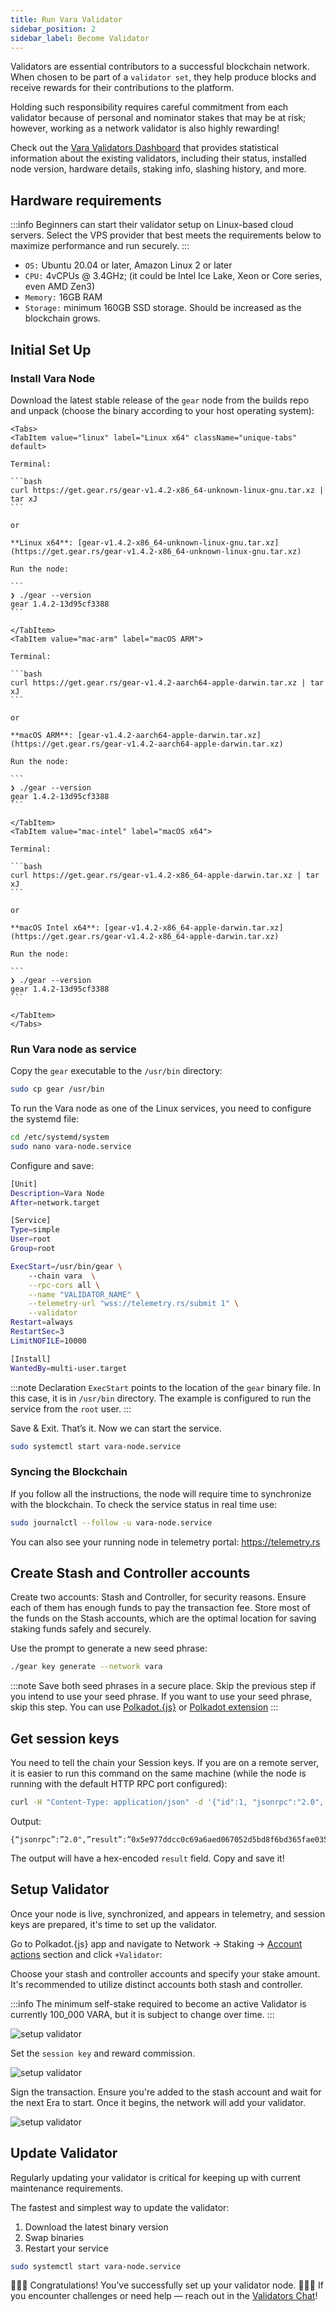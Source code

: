 ```yaml
---
title: Run Vara Validator
sidebar_position: 2
sidebar_label: Become Validator
---
```



Validators are essential contributors to a successful blockchain network. When chosen to be part of a `validator set`, they help produce blocks and receive rewards for their contributions to the platform.

Holding such responsibility requires careful commitment from each validator because of personal and nominator stakes that may be at risk; however, working as a network validator is also highly rewarding!

Check out the [Vara Validators Dashboard](https://validators.vara.network/) that provides statistical information about the existing validators, including their status, installed node version, hardware details, staking info, slashing history, and more.

## Hardware requirements

:::info
Beginners can start their validator setup on Linux-based cloud servers. Select the VPS provider that best meets the requirements below to maximize performance and run securely.
:::

- `OS:` Ubuntu 20.04 or later, Amazon Linux 2 or later
- `CPU:` 4vCPUs @ 3.4GHz; (it could be Intel Ice Lake, Xeon or Core series, even AMD Zen3)
- `Memory:` 16GB RAM
- `Storage:` minimum 160GB SSD storage. Should be increased as the blockchain grows.

## Initial Set Up

### Install Vara Node

Download the latest stable release of the `gear` node from the builds repo and unpack (choose the binary according to your host operating system):

````mdx-code-block
<Tabs>
<TabItem value="linux" label="Linux x64" className="unique-tabs" default>

Terminal:

```bash
curl https://get.gear.rs/gear-v1.4.2-x86_64-unknown-linux-gnu.tar.xz | tar xJ
```

or

**Linux x64**: [gear-v1.4.2-x86_64-unknown-linux-gnu.tar.xz](https://get.gear.rs/gear-v1.4.2-x86_64-unknown-linux-gnu.tar.xz)

Run the node:

```
❯ ./gear --version
gear 1.4.2-13d95cf3388
```

</TabItem>
<TabItem value="mac-arm" label="macOS ARM">

Terminal:

```bash
curl https://get.gear.rs/gear-v1.4.2-aarch64-apple-darwin.tar.xz | tar xJ
```

or

**macOS ARM**: [gear-v1.4.2-aarch64-apple-darwin.tar.xz](https://get.gear.rs/gear-v1.4.2-aarch64-apple-darwin.tar.xz)

Run the node:

```
❯ ./gear --version
gear 1.4.2-13d95cf3388
```

</TabItem>
<TabItem value="mac-intel" label="macOS x64">

Terminal:

```bash
curl https://get.gear.rs/gear-v1.4.2-x86_64-apple-darwin.tar.xz | tar xJ
```

or

**macOS Intel x64**: [gear-v1.4.2-x86_64-apple-darwin.tar.xz](https://get.gear.rs/gear-v1.4.2-x86_64-apple-darwin.tar.xz)

Run the node:

```
❯ ./gear --version
gear 1.4.2-13d95cf3388
```

</TabItem>
</Tabs>
````

### Run Vara node as service

Copy the `gear` executable to the `/usr/bin` directory:

```bash
sudo cp gear /usr/bin
```

To run the Vara node as one of the Linux services, you need to configure the systemd file:

```bash
cd /etc/systemd/system
sudo nano vara-node.service
```

Configure and save:

```bash
[Unit]
Description=Vara Node
After=network.target

[Service]
Type=simple
User=root
Group=root

ExecStart=/usr/bin/gear \
    --chain vara  \
    --rpc-cors all \
    --name "VALIDATOR_NAME" \
    --telemetry-url "wss://telemetry.rs/submit 1" \
    --validator
Restart=always
RestartSec=3
LimitNOFILE=10000

[Install]
WantedBy=multi-user.target
```

:::note
Declaration `ExecStart` points to the location of the `gear` binary file. In this case, it is in `/usr/bin` directory.
The example is configured to run the service from the `root` user.
:::

Save & Exit.
That’s it. Now we can start the service.

```sh
sudo systemctl start vara-node.service
```

### Syncing the Blockchain

If you follow all the instructions, the node will require time to synchronize with the blockchain.
To check the service status in real time use:

```sh
sudo journalctl --follow -u vara-node.service
```

You can also see your running node in telemetry portal: https://telemetry.rs

## Create Stash and Controller accounts

Create two accounts: Stash and Controller, for security reasons. Ensure each of them has enough funds to pay the transaction fee. Store most of the funds on the Stash accounts, which are the optimal location for saving staking funds safely and securely.

Use the prompt to generate a new seed phrase:

```sh
./gear key generate --network vara
```

:::note
Save both seed phrases in a secure place. Skip the previous step if you intend to use your seed phrase. If you want to use your seed phrase, skip this step. You can use [Polkadot.\{js\}](https://polkadot.js.org/apps/#/accounts) or [Polkadot extension](https://polkadot.js.org/extension/)
:::

## Get session keys

You need to tell the chain your Session keys. If you are on a remote server, it is easier to run this command on the same machine (while the node is running with the default HTTP RPC port configured):

```sh
curl -H "Content-Type: application/json" -d '{"id":1, "jsonrpc":"2.0", "method": "author_rotateKeys", "params":[]}' http://localhost:9944
```

Output:

```
{“jsonrpc”:”2.0",”result”:”0x5e977ddcc0c69a6aed067052d5bd8f6bd365fae03562fd447d434e9814ac415d7c9ffe722364922bda314e44654f5c0cdc00d152470d5433f12cb73d078061863ac769d5f17b5460f042d221edf0099d2ce4c23edbe96ac943452cc4d3ad6d72”,”id”:1}
```

The output will have a hex-encoded `result` field. Copy and save it!

## Setup Validator

Once your node is live, synchronized, and appears in telemetry, and session keys are prepared, it's time to set up the validator.

Go to Polkadot.\{js\} app and navigate to Network → Staking → [Account actions](https://polkadot.js.org/apps/?rpc=wss%3A%2F%2Frpc.vara.network#/staking/actions) section and click `+Validator`:

Choose your stash and controller accounts and specify your stake amount. It's recommended to utilize distinct accounts both stash and controller.

:::info
The minimum self-stake required to become an active Validator is currently 100_000 VARA, but it is subject to change over time.
:::

![setup validator](./img/setup-validator-1.png)

Set the `session key` and reward commission.

![setup validator](./img/setup-validator-2.png)

Sign the transaction. Ensure you're added to the stash account and wait for the next Era to start. Once it begins, the network will add your validator.

![setup validator](./img/setup-validator-3.png)

## Update Validator

Regularly updating your validator is critical for keeping up with current maintenance requirements.

The fastest and simplest way to update the validator:

1. Download the latest binary version
2. Swap binaries
3. Restart your service

```sh
sudo systemctl start vara-node.service
```

👏👏👏 Congratulations! You’ve successfully set up your validator node. 👏👏👏 If you encounter challenges or need help — reach out in the [Validators Chat](https://discord.com/channels/891063355526217738/1014177678473035777)!
